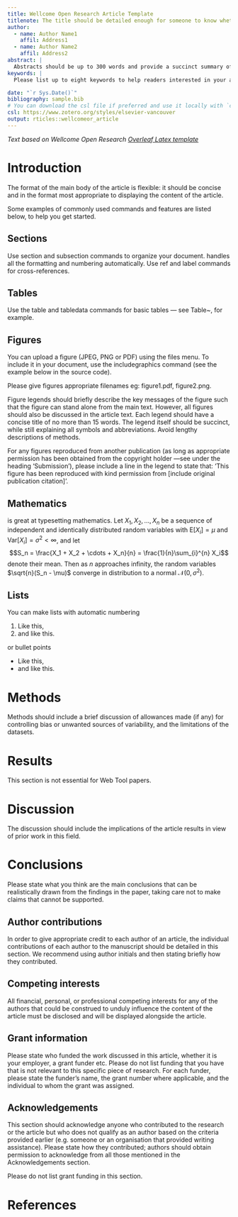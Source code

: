 ```yaml
---
title: Wellcome Open Research Article Template
titlenote: The title should be detailed enough for someone to know whether the article would be of interest to them, but also concise. Please ensure the broadness and claims within the title are appropriate to the content of the article itself.
author:
  - name: Author Name1
    affil: Address1
  - name: Author Name2
    affil: Address2
abstract: |
  Abstracts should be up to 300 words and provide a succinct summary of the article. Although the abstract should explain why the article might be interesting, care should be taken not to inappropriately over-emphasise the importance of the work described in the article. Citations should not be used in the abstract, and the use of abbreviations should be minimized. If you are writing a Research or Systematic Review article, please structure your abstract into Background, Methods, Results, and Conclusions.
keywords: |
  Please list up to eight keywords to help readers interested in your article find it more easily.

date: "`r Sys.Date()`"
bibliography: sample.bib
# You can download the csl file if preferred and use it locally with `csl: elsevier-vancouver.csl`
csl: https://www.zotero.org/styles/elsevier-vancouver
output: rticles::wellcomeor_article
---
```


_Text based on Wellcome Open Research [Overleaf Latex template](https://www.overleaf.com/project/6131911644b635ad3aaa4cb2)_


# Introduction

The format of the main body of the article is flexible: it should be concise and
in the format most appropriate to displaying the content of the article.

Some examples of commonly used \LaTeX{}  commands and features are listed below,
to help you get started.

## Sections

Use section and subsection commands to organize your document. \LaTeX{} handles
all the formatting and numbering automatically. Use ref and label commands for
cross-references.

## Tables

Use the table and tabledata commands for basic tables --- see
Table~\ref{tab:widgets}, for example.

\begin{table}[h!]
  \hrule \vspace{0.1cm}
  \caption{\label{tab:widgets}An example of a simple table with caption.}
  \centering
  \begin{tabledata}{llr}
    \header First name & Last Name & Grade \\
    \row John & Doe & $7.5$ \\
    \row Richard & Miles & $2$ \\
  \end{tabledata}
\end{table}

## Figures 

You can upload a figure (JPEG, PNG or PDF) using the files menu. To include it
in your document, use the includegraphics command (see the example below in the
source code).

Please give figures appropriate filenames eg: figure1.pdf, figure2.png.

Figure legends should briefly describe the key messages of the figure such that
the figure can stand alone from the main text. However, all figures should also
be discussed in the article text. Each legend should have a concise title of no
more than 15 words. The legend itself should be succinct, while still explaining
all symbols and abbreviations. Avoid lengthy descriptions of methods.

For any figures reproduced from another publication (as long as appropriate
permission has been obtained from the copyright holder —see under the heading
'Submission'), please include a line in the legend to state that: 'This figure
has been reproduced with kind permission from [include original publication
citation]'.

\begin{figure} 
  \centering 
  \includegraphics[width=0.4\textwidth]{frog.jpg}
  \caption{\label{fig:your-figure}Your figure legend goes here; it should be
  succinct, while still explaining all symbols and abbreviations. } 
\end{figure}

## Mathematics

\LaTeX{} is great at typesetting mathematics. Let $X_1, X_2, \ldots, X_n$ be a
sequence of independent and identically distributed random variables with
$\text{E}[X_i] = \mu$ and $\text{Var}[X_i] = \sigma^2 < \infty$, and let $$S_n =
\frac{X_1 + X_2 + \cdots + X_n}{n} = \frac{1}{n}\sum_{i}^{n} X_i$$ denote their
mean. Then as $n$ approaches infinity, the random variables $\sqrt{n}(S_n - \mu)$ 
converge in distribution to a normal $\mathcal{N}(0, \sigma^2)$.

## Lists

You can make lists with automatic numbering \dots

1. Like this,
2. and like this.

\dots or bullet points \dots

- Like this,
-  and like this.

# Methods 

Methods should include a brief discussion of allowances made (if any)
for controlling bias or unwanted sources of variability, and the limitations of
the datasets.

# Results 

This section is not essential for Web Tool papers.

# Discussion 

The discussion should include the implications of the article
results in view of prior work in this field.

# Conclusions 

Please state what you think are the main conclusions that can be
realistically drawn from the findings in the paper, taking care not to make
claims that cannot be supported.

## Author contributions 

In order to give appropriate credit to each author of an
article, the individual contributions of each author to the manuscript should be
detailed in this section. We recommend using author initials and then stating
briefly how they contributed.

## Competing interests 

All financial, personal, or professional competing
interests for any of the authors that could be construed to unduly influence the
content of the article must be disclosed and will be displayed alongside the
article.

## Grant information 

Please state who funded the work discussed in this article,
whether it is your employer, a grant funder etc. Please do not list funding that
you have that is not relevant to this specific piece of research. For each
funder, please state the funder’s name, the grant number where applicable, and
the individual to whom the grant was assigned.

## Acknowledgements 

This section should acknowledge anyone who contributed to
the research or the article but who does not qualify as an author based on the
criteria provided earlier (e.g. someone or an organisation that provided writing
assistance). Please state how they contributed; authors should obtain permission
to acknowledge from all those mentioned in the Acknowledgements section.

Please do not list grant funding in this section.

# References
